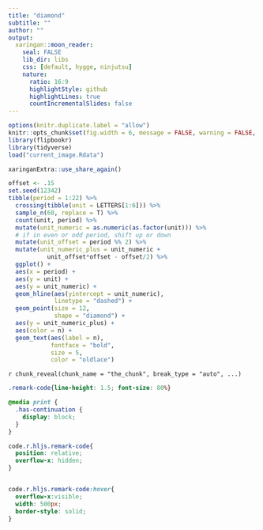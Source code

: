 ```yaml
---
title: "diamond"
subtitle: ""
author: ""
output:
  xaringan::moon_reader:
    seal: FALSE
    lib_dir: libs
    css: [default, hygge, ninjutsu]
    nature:
      ratio: 16:9
      highlightStyle: github
      highlightLines: true
      countIncrementalSlides: false
---
```




```r
options(knitr.duplicate.label = "allow")
knitr::opts_chunk$set(fig.width = 6, message = FALSE, warning = FALSE, comment = "", cache = F)
library(flipbookr)
library(tidyverse)
load("current_image.Rdata")
```


```r
xaringanExtra::use_share_again()
```


```r
offset <- .15
set.seed(12342)
tibble(period = 1:22) %>% 
  crossing(tibble(unit = LETTERS[1:6])) %>% 
  sample_n(60, replace = T) %>% 
  count(unit, period) %>% 
  mutate(unit_numeric = as.numeric(as.factor(unit))) %>% 
  # if in even or odd period, shift up or down
  mutate(unit_offset = period %% 2) %>% 
  mutate(unit_numeric_plus = unit_numeric + 
           unit_offset*offset - offset/2) %>% 
  ggplot() +
  aes(x = period) +
  aes(y = unit) +
  aes(y = unit_numeric) +
  geom_hline(aes(yintercept = unit_numeric),
             linetype = "dashed") +
  geom_point(size = 12, 
             shape = "diamond") +
  aes(y = unit_numeric_plus) +
  aes(color = n) +
  geom_text(aes(label = n),
            fontface = "bold",
            size = 5,
            color = "oldlace") 
```

`r chunk_reveal(chunk_name = "the_chunk", break_type = "auto", ...)`



```css
.remark-code{line-height: 1.5; font-size: 80%}

@media print {
  .has-continuation {
    display: block;
  }
}

code.r.hljs.remark-code{
  position: relative;
  overflow-x: hidden;
}


code.r.hljs.remark-code:hover{
  overflow-x:visible;
  width: 500px;
  border-style: solid;
}
```

